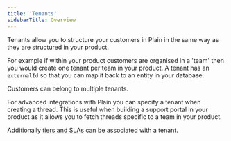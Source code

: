 ```yaml
---
title: 'Tenants'
sidebarTitle: Overview
---
```


Tenants allow you to structure your customers in Plain in the same way as they are structured in your product.

For example if within your product customers are organised in a 'team' then you would create one tenant per team in your product. A tenant has an `externalId` so that you can map it back to an entity in your database.

Customers can belong to multiple tenants.

For advanced integrations with Plain you can specify a tenant when creating a thread. This is useful when building a support portal in your product as it allows you to fetch threads specific to a team in your product.

Additionally [tiers and SLAs](/tiers/) can be associated with a tenant.

<Snippet file="shared/tenants-vs-teams.mdx"/>